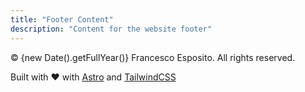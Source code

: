 ```yaml
---
title: "Footer Content"
description: "Content for the website footer"
---
```


© {new Date().getFullYear()} Francesco Esposito. All rights reserved.

Built with ❤️ with [Astro](https://astro.build) and [TailwindCSS](https://tailwindcss.com)
